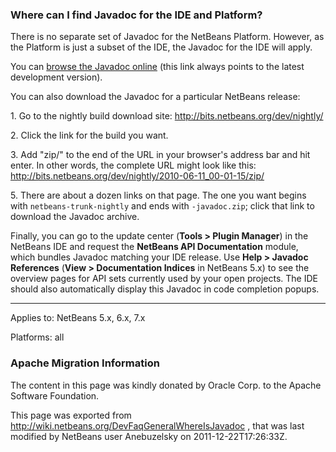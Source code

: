 <!--

    Licensed to the Apache Software Foundation (ASF) under one
    or more contributor license agreements.  See the NOTICE file
    distributed with this work for additional information
    regarding copyright ownership.  The ASF licenses this file
    to you under the Apache License, Version 2.0 (the
    "License"); you may not use this file except in compliance
    with the License.  You may obtain a copy of the License at

      http://www.apache.org/licenses/LICENSE-2.0

    Unless required by applicable law or agreed to in writing,
    software distributed under the License is distributed on an
    "AS IS" BASIS, WITHOUT WARRANTIES OR CONDITIONS OF ANY
    KIND, either express or implied.  See the License for the
    specific language governing permissions and limitations
    under the License.

-->

===Where can I find Javadoc for the IDE and Platform?===

There is no separate set of Javadoc for the NetBeans Platform.  However, as the Platform is just a subset of the IDE, the Javadoc for the IDE will apply.

You can [http://bits.netbeans.org/dev/javadoc/index.html browse the Javadoc online] (this link always points to the latest development version).

You can also download the Javadoc for a particular NetBeans release:

1.  Go to the nightly build download site: http://bits.netbeans.org/dev/nightly/

2.  Click the link for the build you want.

3.  Add "zip/" to the end of the URL in your browser's address bar and hit enter. In other words, the complete URL might look like this: http://bits.netbeans.org/dev/nightly/2010-06-11_00-01-15/zip/

5.  There are about a dozen links on that page. The one you want begins with <tt>netbeans-trunk-nightly</tt> and ends with <tt>-javadoc.zip</tt>; click that link to download the Javadoc archive.

Finally, you can go to the update center ('''Tools > Plugin Manager''') in the NetBeans IDE and request the '''NetBeans API Documentation''' module, which bundles Javadoc matching your IDE release. Use '''Help > Javadoc References''' ('''View > Documentation Indices''' in NetBeans 5.x) to see the overview pages for API sets currently used by your open projects. The IDE should also automatically display this Javadoc in code completion popups.

----

Applies to: NetBeans 5.x, 6.x, 7.x

Platforms: all

===Apache Migration Information===

The content in this page was kindly donated by Oracle Corp. to the
Apache Software Foundation.

This page was exported from http://wiki.netbeans.org/DevFaqGeneralWhereIsJavadoc , 
that was last modified by NetBeans user Anebuzelsky 
on 2011-12-22T17:26:33Z.

